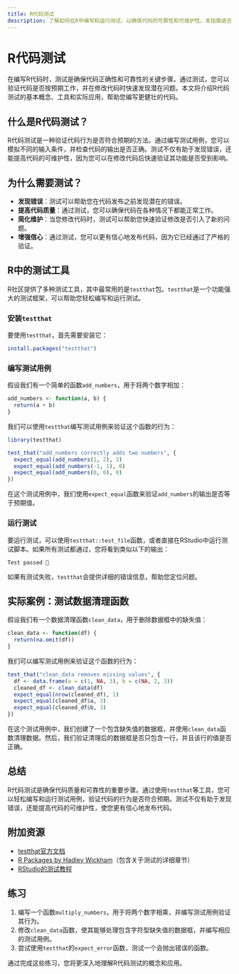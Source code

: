 ```yaml
---
title: R代码测试
description: 了解如何在R中编写和运行测试，以确保代码的可靠性和可维护性。本指南适合初学者，涵盖基本概念、工具和实际案例。
---
```


# R代码测试

在编写R代码时，测试是确保代码正确性和可靠性的关键步骤。通过测试，您可以验证代码是否按预期工作，并在修改代码时快速发现潜在问题。本文将介绍R代码测试的基本概念、工具和实际应用，帮助您编写更健壮的代码。

## 什么是R代码测试？

R代码测试是一种验证代码行为是否符合预期的方法。通过编写测试用例，您可以模拟不同的输入条件，并检查代码的输出是否正确。测试不仅有助于发现错误，还能提高代码的可维护性，因为您可以在修改代码后快速验证其功能是否受到影响。

## 为什么需要测试？

- **发现错误**：测试可以帮助您在代码发布之前发现潜在的错误。
- **提高代码质量**：通过测试，您可以确保代码在各种情况下都能正常工作。
- **简化维护**：当您修改代码时，测试可以帮助您快速验证修改是否引入了新的问题。
- **增强信心**：通过测试，您可以更有信心地发布代码，因为它已经通过了严格的验证。

## R中的测试工具

R社区提供了多种测试工具，其中最常用的是`testthat`包。`testthat`是一个功能强大的测试框架，可以帮助您轻松编写和运行测试。

### 安装`testthat`

要使用`testthat`，首先需要安装它：

```r
install.packages("testthat")
```

### 编写测试用例

假设我们有一个简单的函数`add_numbers`，用于将两个数字相加：

```r
add_numbers <- function(a, b) {
  return(a + b)
}
```

我们可以使用`testthat`编写测试用例来验证这个函数的行为：

```r
library(testthat)

test_that("add_numbers correctly adds two numbers", {
  expect_equal(add_numbers(1, 2), 3)
  expect_equal(add_numbers(-1, 1), 0)
  expect_equal(add_numbers(0, 0), 0)
})
```

在这个测试用例中，我们使用`expect_equal`函数来验证`add_numbers`的输出是否等于预期值。

### 运行测试

要运行测试，可以使用`testthat::test_file`函数，或者直接在RStudio中运行测试脚本。如果所有测试都通过，您将看到类似以下的输出：

```
Test passed 🎉
```

如果有测试失败，`testthat`会提供详细的错误信息，帮助您定位问题。

## 实际案例：测试数据清理函数

假设我们有一个数据清理函数`clean_data`，用于删除数据框中的缺失值：

```r
clean_data <- function(df) {
  return(na.omit(df))
}
```

我们可以编写测试用例来验证这个函数的行为：

```r
test_that("clean_data removes missing values", {
  df <- data.frame(a = c(1, NA, 3), b = c(NA, 2, 3))
  cleaned_df <- clean_data(df)
  expect_equal(nrow(cleaned_df), 1)
  expect_equal(cleaned_df$a, 3)
  expect_equal(cleaned_df$b, 3)
})
```

在这个测试用例中，我们创建了一个包含缺失值的数据框，并使用`clean_data`函数清理数据。然后，我们验证清理后的数据框是否只包含一行，并且该行的值是否正确。

## 总结

R代码测试是确保代码质量和可靠性的重要步骤。通过使用`testthat`等工具，您可以轻松编写和运行测试用例，验证代码的行为是否符合预期。测试不仅有助于发现错误，还能提高代码的可维护性，使您更有信心地发布代码。

## 附加资源

- [testthat官方文档](https://testthat.r-lib.org/)
- [R Packages by Hadley Wickham](https://r-pkgs.org/)（包含关于测试的详细章节）
- [RStudio的测试教程](https://support.rstudio.com/hc/en-us/articles/200486138-Writing-Tests-in-R)

## 练习

1. 编写一个函数`multiply_numbers`，用于将两个数字相乘，并编写测试用例验证其行为。
2. 修改`clean_data`函数，使其能够处理包含字符型缺失值的数据框，并编写相应的测试用例。
3. 尝试使用`testthat`的`expect_error`函数，测试一个会抛出错误的函数。

通过完成这些练习，您将更深入地理解R代码测试的概念和应用。